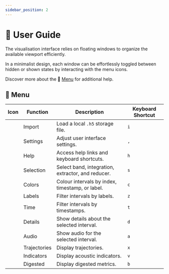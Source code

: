 ```yaml
---
sidebar_position: 2
---
```



# 📖 User Guide

The visualisation interface relies on floating windows to organize the
available viewport efficiently.

In a minimalist design, each window can be effortlessly toggled between hidden
or shown states by interacting with the menu icons.

Discover more about the 🧭 [Menu](#-menu) for additional help.

## 🧭 Menu

<Fragment>

| Icon                                | Function     | Description                                       | Keyboard Shortcut |
| ----------------------------------- | ------------ | ------------------------------------------------- | ----------------- |
| <VisMenuIcon name="import" />       | Import       | Load a local `.h5` storage file.                  | `i`               |
| <VisMenuIcon name="settings" />     | Settings     | Adjust user interface settings.                   | `,`               |
| <VisMenuIcon name="help" />         | Help         | Access help links and keyboard shortcuts.         | `h`               |
| <VisMenuIcon name="selection" />    | Selection    | Select band, integration, extractor, and reducer. | `s`               |
| <VisMenuIcon name="colors" />       | Colors       | Colour intervals by index, timestamp, or label.   | `c`               |
| <VisMenuIcon name="labels" />       | Labels       | Filter intervals by labels.                       | `z`               |
| <VisMenuIcon name="time" />         | Time         | Filter intervals by timestamps.                   | `t`               |
| <VisMenuIcon name="details" />      | Details      | Show details about the selected interval.         | `d`               |
| <VisMenuIcon name="audio" />        | Audio        | Show audio for the selected interval.             | `a`               |
| <VisMenuIcon name="trajectories" /> | Trajectories | Display trajectories.                             | `x`               |
| <VisMenuIcon name="indicators" />   | Indicators   | Display acoustic indicators.                      | `v`               |
| <VisMenuIcon name="digested" />     | Digested     | Display digested metrics.                         | `b`               |

</Fragment>
